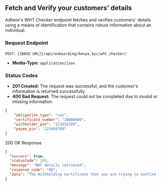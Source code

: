 ## Fetch and Verify your customers' details

Adhere's WHT Checker endpoint fetches and verifies customers' details using a means of identification that contains robust information about an individual.


### Request Endpoint
`POST:` `{{BASE URL}}/api/onboarding/kenya_kyc/wht_checker/`

- **Media-Type:** `application/json`

### Status Codes
- **201 Created:** The request was successful, and the customer's information is returned successfully.
- **400 Bad Request:** The request could not be completed due to invalid or missing information.

```json
{
    "obligation_type": "vat",
    "certificate_number": "10000000",
    "withholder_pin": "123456789",
    "payee_pin": "123456789"
}
```
200 OK Response

```json
{
  "success": true,
  "statusCode": 200,
  "message": "WHT details retrieved",
  "response_code": "00",
  "data": "The Withholding Certificate that you are trying to confirm is VALID."
}
```